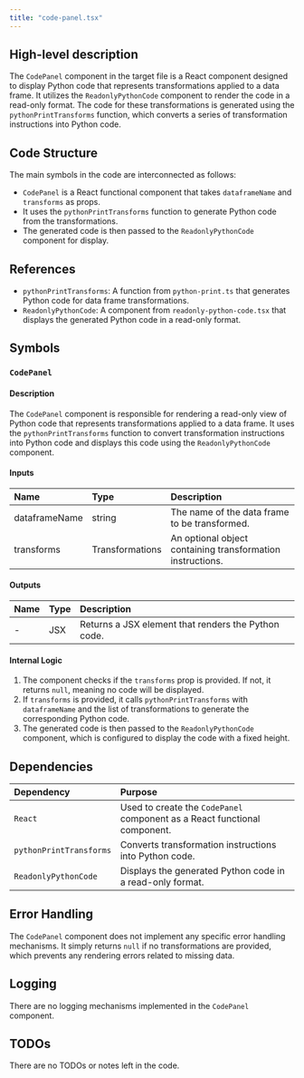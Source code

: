```yaml
---
title: "code-panel.tsx"
---
```


## High-level description

The `CodePanel` component in the target file is a React component designed to display Python code that represents transformations applied to a data frame. It utilizes the `ReadonlyPythonCode` component to render the code in a read-only format. The code for these transformations is generated using the `pythonPrintTransforms` function, which converts a series of transformation instructions into Python code.

## Code Structure

The main symbols in the code are interconnected as follows:
- `CodePanel` is a React functional component that takes `dataframeName` and `transforms` as props.
- It uses the `pythonPrintTransforms` function to generate Python code from the transformations.
- The generated code is then passed to the `ReadonlyPythonCode` component for display.

## References

- `pythonPrintTransforms`: A function from `python-print.ts` that generates Python code for data frame transformations.
- `ReadonlyPythonCode`: A component from `readonly-python-code.tsx` that displays the generated Python code in a read-only format.

## Symbols

### `CodePanel`
#### Description
The `CodePanel` component is responsible for rendering a read-only view of Python code that represents transformations applied to a data frame. It uses the `pythonPrintTransforms` function to convert transformation instructions into Python code and displays this code using the `ReadonlyPythonCode` component.

#### Inputs
| Name          | Type            | Description                                      |
|:--------------|:----------------|:-------------------------------------------------|
| dataframeName | string          | The name of the data frame to be transformed.    |
| transforms    | Transformations | An optional object containing transformation instructions. |

#### Outputs
| Name | Type | Description |
|:-----|:-----|:------------|
| -    | JSX  | Returns a JSX element that renders the Python code. |

#### Internal Logic
1. The component checks if the `transforms` prop is provided. If not, it returns `null`, meaning no code will be displayed.
2. If `transforms` is provided, it calls `pythonPrintTransforms` with `dataframeName` and the list of transformations to generate the corresponding Python code.
3. The generated code is then passed to the `ReadonlyPythonCode` component, which is configured to display the code with a fixed height.

## Dependencies

| Dependency                | Purpose                                                                 |
|:--------------------------|:------------------------------------------------------------------------|
| `React`                   | Used to create the `CodePanel` component as a React functional component. |
| `pythonPrintTransforms`   | Converts transformation instructions into Python code.                   |
| `ReadonlyPythonCode`      | Displays the generated Python code in a read-only format.                |

## Error Handling

The `CodePanel` component does not implement any specific error handling mechanisms. It simply returns `null` if no transformations are provided, which prevents any rendering errors related to missing data.

## Logging

There are no logging mechanisms implemented in the `CodePanel` component.

## TODOs

There are no TODOs or notes left in the code.